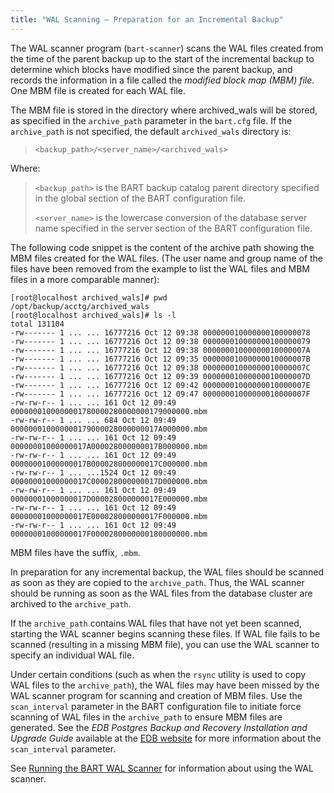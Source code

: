 ```yaml
---
title: "WAL Scanning – Preparation for an Incremental Backup"
---
```


<div id="wal_scanning_preparation_for_an_incremental_backup" class="registered_link"></div>


The WAL scanner program (`bart-scanner`) scans the WAL files created from the time of the parent backup up to the start of the incremental backup to determine which blocks have modified since the parent backup, and records the information in a file called the *modified block map (MBM) file*. One MBM file is created for each WAL file.

The MBM file is stored in the directory where archived\_wals will be stored, as specified in the `archive_path` parameter in the `bart.cfg` file. If the `archive_path` is not specified, the default `archived_wals` directory is:

> `<backup_path>/<server_name>/<archived_wals>`

Where:

> `<backup_path>` is the BART backup catalog parent directory specified in the global section of the BART configuration file.
>
> `<server_name>` is the lowercase conversion of the database server name specified in the server section of the BART configuration file.

The following code snippet is the content of the archive path showing the MBM files created for the WAL files. (The user name and group name of the files have been removed from the example to list the WAL files and MBM files in a more comparable manner):

    [root@localhost archived_wals]# pwd
    /opt/backup/acctg/archived_wals
    [root@localhost archived_wals]# ls -l
    total 131104
    -rw------- 1 ... ... 16777216 Oct 12 09:38 000000010000000100000078
    -rw------- 1 ... ... 16777216 Oct 12 09:38 000000010000000100000079
    -rw------- 1 ... ... 16777216 Oct 12 09:38 00000001000000010000007A
    -rw------- 1 ... ... 16777216 Oct 12 09:35 00000001000000010000007B
    -rw------- 1 ... ... 16777216 Oct 12 09:38 00000001000000010000007C
    -rw------- 1 ... ... 16777216 Oct 12 09:39 00000001000000010000007D
    -rw------- 1 ... ... 16777216 Oct 12 09:42 00000001000000010000007E
    -rw------- 1 ... ... 16777216 Oct 12 09:47 00000001000000010000007F
    -rw-rw-r-- 1 ... ... 161 Oct 12 09:49 0000000100000001780000280000000179000000.mbm
    -rw-rw-r-- 1 ... ... 684 Oct 12 09:49 000000010000000179000028000000017A000000.mbm
    -rw-rw-r-- 1 ... ... 161 Oct 12 09:49 00000001000000017A000028000000017B000000.mbm
    -rw-rw-r-- 1 ... ... 161 Oct 12 09:49 00000001000000017B000028000000017C000000.mbm
    -rw-rw-r-- 1 ... ...1524 Oct 12 09:49 00000001000000017C000028000000017D000000.mbm
    -rw-rw-r-- 1 ... ... 161 Oct 12 09:49 00000001000000017D000028000000017E000000.mbm
    -rw-rw-r-- 1 ... ... 161 Oct 12 09:49 00000001000000017E000028000000017F000000.mbm
    -rw-rw-r-- 1 ... ... 161 Oct 12 09:49 00000001000000017F0000280000000180000000.mbm

MBM files have the suffix, `.mbm`.

In preparation for any incremental backup, the WAL files should be scanned as soon as they are copied to the `archive_path`. Thus, the WAL scanner should be running as soon as the WAL files from the database cluster are archived to the `archive_path`.

If the `archive_path` contains WAL files that have not yet been scanned, starting the WAL scanner begins scanning these files. If WAL file fails to be scanned (resulting in a missing MBM file), you can use the WAL scanner to specify an individual WAL file.

Under certain conditions (such as when the `rsync` utility is used to copy WAL files to the `archive_path`), the WAL files may have been missed by the WAL scanner program for scanning and creation of MBM files. Use the `scan_interval` parameter in the BART configuration file to initiate force scanning of WAL files in the `archive_path` to ensure MBM files are generated. See the *EDB Postgres Backup and Recovery Installation and Upgrade Guide* available at the [EDB website](https://www.enterprisedb.com/edb-docs/) for more information about the `scan_interval` parameter.

See [Running the BART WAL Scanner](../../04_using_bart/#running_the_bart_wal_scanner) for information about using the WAL scanner.
